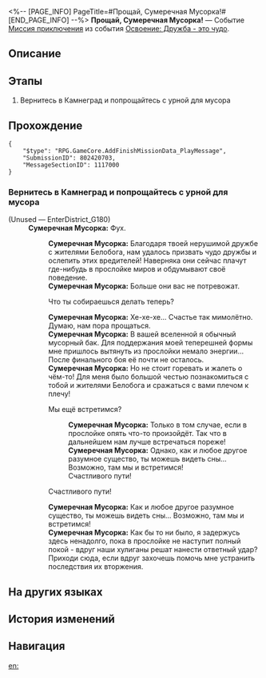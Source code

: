 <%-- [PAGE_INFO]
PageTitle=#Прощай, Сумеречная Мусорка!#
[END_PAGE_INFO] --%>
{{Дополнить|Диалоги.}}
{{Миссия Инфобокс
|id              = 8024207
|Название        = 
|Изображение     = Миссия Прощай, Сумеречная Мусорка!.png
|Тип             = Миссия приключения
|Событие         = Освоение: Дружба - это чудо
|Глава           = 
|Условия         = 
|Персонажи       = Первопроходец; Сумеречная Мусорка
|СтартЛокация    = [[Ярило-VI]] — [[Камнеград]]
|Мир             = Ярило-VI
|Предыдущая      = 
|Следующая       = 
|Награды         = Кредиты*5 000
}}
'''Прощай, Сумеречная Мусорка!''' — Событие [[Миссия приключения]] из события [[Освоение: Дружба - это чудо]].

==Описание==
{{Описание|<!--официальное описание из Перекрёстка судеб-->}}

==Этапы==
# Вернитесь в Камнеград и попрощайтесь с урной для мусора

==Прохождение==
{{Дополнить}}
<pre>{
	"$type": "RPG.GameCore.AddFinishMissionData_PlayMessage",
	"SubmissionID": 802420703,
	"MessageSectionID": 1117000
}</pre>
{{Диалог Конец}}

===Вернитесь в Камнеград и попрощайтесь с урной для мусора===
{{Описание миссии|тип=Миссия приключения|локация=Камнеград|Существо из теней отступило, скоро Сумеречная Мусорка отправится в свой мир. Но перед уходом она хочет вам кое-что сказать...}}
{{Диалог Начало}}

;(Unused &mdash; EnterDistrict_G180)
:'''Сумеречная Мусорка:''' Фух.
::'''Сумеречная Мусорка:''' Благодаря твоей нерушимой дружбе с жителями Белобога, нам удалось призвать чудо дружбы и ослепить этих вредителей! Наверняка они сейчас плачут где-нибудь в прослойке миров и обдумывают своё поведение.
::'''Сумеречная Мусорка:''' Больше они вас не потревожат.
::{{Диалог|Стрелка}} Что ты собираешься делать теперь?
::'''Сумеречная Мусорка:''' Хе-хе-хе... Счастье так мимолётно. Думаю, нам пора прощаться.
::'''Сумеречная Мусорка:''' В вашей вселенной я обычный мусорный бак. Для поддержания моей теперешней формы мне пришлось вытянуть из прослойки немало энергии... После финального боя её почти не осталось.
::'''Сумеречная Мусорка:''' Но не стоит горевать и жалеть о чём-то! Для меня было большой честью познакомиться с тобой и жителями Белобога и сражаться с вами плечом к плечу!
::{{Диалог|Стрелка}} Мы ещё встретимся?
:::'''Сумеречная Мусорка:''' Только в том случае, если в прослойке опять что-то произойдёт. Так что в дальнейшем нам лучше встречаться пореже!
:::'''Сумеречная Мусорка:''' Однако, как и любое другое разумное существо, ты можешь видеть сны... Возможно, там мы и встретимся!
:::Счастливого пути!
::{{Диалог|Стрелка}} Счастливого пути!
::'''Сумеречная Мусорка:''' Как и любое другое разумное существо, ты можешь видеть сны... Возможно, там мы и встретимся!
::'''Сумеречная Мусорка:''' Как бы то ни было, я задержусь здесь ненадолго, пока в прослойке не наступит полный покой - вдруг наши хулиганы решат нанести ответный удар? Приходи сюда, если вдруг захочешь помочь мне устранить последствия их вторжения.
::{{tx}}
{{Диалог Конец}}

==На других языках==
{{На других языках
|en   = Farewell, My Litter Pony
|zhs  = 再见，小桶宝力！
|zht  = 再見，小桶寶力！
|ja   = バイバイ、マイリトルゴミー！
|ko   = 굿바이, 리틀통 포니!
|es   = ¡Adiós, mi pequeño cubito poni!
|fr   = Adieu, Salestia
|ru   = Прощай, Сумеречная Мусорка!
|th   = ลาก่อนมายลิตเติ้ลถัง!
|vi   = Tạm Biệt, Thùng Nhỏ!
|de   = Auf Wiedersehen, Little Tonni!
|id   = Selamat Tinggal, Tong Pony!
|pt   = Adeus, Meu Lixo Pônei
}}

==История изменений==
{{История изменений|3.5}}

==Навигация==
{{Миссия приключения Навбокс|Глава }}

[[en:]]
